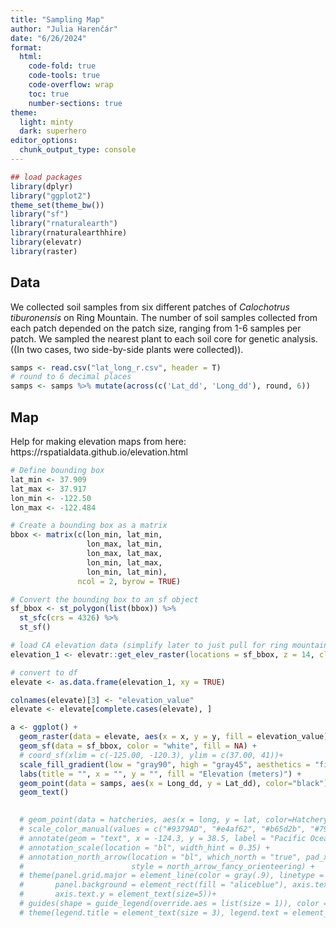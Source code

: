 ```yaml
---
title: "Sampling Map"
author: "Julia Harenčár"
date: "6/26/2024"
format: 
  html:
    code-fold: true
    code-tools: true
    code-overflow: wrap
    toc: true
    number-sections: true
theme:
  light: minty
  dark: superhero
editor_options: 
  chunk_output_type: console
---
```


```r
## load packages
library(dplyr)
library("ggplot2")
theme_set(theme_bw())
library("sf")
library("rnaturalearth")
library(rnaturalearthhire)
library(elevatr)
library(raster)
```

## Data

We collected soil samples from six different patches of *Calochotrus tiburonensis* on Ring Mountain. The number of soil samples collected from each patch depended on the patch size, ranging from 1-6 samples per patch. We sampled the nearest plant to each soil core for genetic analysis. ((In two cases, two side-by-side plants were collected)).

```r
samps <- read.csv("lat_long_r.csv", header = T)
# round to 6 decimal places
samps <- samps %>% mutate(across(c('Lat_dd', 'Long_dd'), round, 6))
```


## Map
Help for making elevation maps from here: https://rspatialdata.github.io/elevation.html
```r

# Define bounding box 
lat_min <- 37.909
lat_max <- 37.917
lon_min <- -122.50
lon_max <- -122.484

# Create a bounding box as a matrix
bbox <- matrix(c(lon_min, lat_min,
                 lon_max, lat_min,
                 lon_max, lat_max,
                 lon_min, lat_max,
                 lon_min, lat_min), 
               ncol = 2, byrow = TRUE)

# Convert the bounding box to an sf object
sf_bbox <- st_polygon(list(bbox)) %>% 
  st_sfc(crs = 4326) %>% 
  st_sf()

# load CA elevation data (simplify later to just pull for ring mountain)
elevation_1 <- elevatr::get_elev_raster(locations = sf_bbox, z = 14, clip = "locations")

# convert to df
elevate <- as.data.frame(elevation_1, xy = TRUE)

colnames(elevate)[3] <- "elevation_value"
elevate <- elevate[complete.cases(elevate), ]

a <- ggplot() +
  geom_raster(data = elevate, aes(x = x, y = y, fill = elevation_value)) +
  geom_sf(data = sf_bbox, color = "white", fill = NA) +
  # coord_sf(xlim = c(-125.00, -120.3), ylim = c(37.00, 41))+
  scale_fill_gradient(low = "gray90", high = "gray45", aesthetics = "fill") +
  labs(title = "", x = "", y = "", fill = "Elevation (meters)") +
  geom_point(data = samps, aes(x = Long_dd, y = Lat_dd), color="black") +
  geom_text()

  
  # geom_point(data = hatcheries, aes(x = long, y = lat, color=Hatchery), size=3)+
  # scale_color_manual(values = c("#9379AD", "#e4af62", "#b65d2b", "#79ad9f"))+
  # annotate(geom = "text", x = -124.3, y = 38.5, label = "Pacific Ocean", fontface = "italic", color = "grey25", size = 3) +
  # annotation_scale(location = "bl", width_hint = 0.35) + 
  # annotation_north_arrow(location = "bl", which_north = "true", pad_x = unit(0.25, "in"), pad_y = unit(0.25, "in"), 
  #                        style = north_arrow_fancy_orienteering) +
  # theme(panel.grid.major = element_line(color = gray(.9), linetype = "dashed"), 
  #       panel.background = element_rect(fill = "aliceblue"), axis.text.x = element_text(angle = 45, hjust = 1, size = 5),
  #       axis.text.y = element_text(size=5))+
  # guides(shape = guide_legend(override.aes = list(size = 1)), color = guide_legend(override.aes = list(size = 1)))+
  # theme(legend.title = element_text(size = 3), legend.text = element_text(size = 3), legend.key.size = unit(0.5, 'cm'))
```


